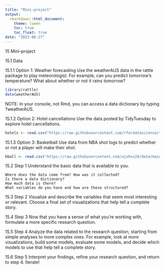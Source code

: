 ---
title: "Mini-project"
output:
  rmarkdown::html_document:
    theme: lumen
    toc: true
    toc_float: true
date: "2023-08-27"
---
15 Mini-project

15.1 Data

15.1.1 Option 1: Weather forecasting
Use the weatherAUS data in the rattle package to play meteorologist. For example, can you predict tomorrow’s temperature? What about whether or not it rains tomorrow?
```{r}
library(rattle)
data(weatherAUS)
```
NOTE: In your console, not Rmd, you can access a data dictionary by typing ?weatherAUS.

15.1.2 Option 2: Hotel cancellations
Use the data posted by TidyTuesday to explore hotel cancellations.
```{r}
hotels <- read.csv("https://raw.githubusercontent.com/rfordatascience/tidytuesday/master/data/2020/2020-02-11/hotels.csv")
```

15.1.3 Option 3: Basketball
Use data from NBA shot logs to predict whether or not a player will make their shot.
```{r}
bball <- read.csv("https://raw.githubusercontent.com/ajohns24/data/main/shot_logs.csv")
```

15.2 Step 1
Understand the basic data that is available to you.

    Where does the data come from? How was it collected?
    Is there a data dictionary?
    How much data is there?
    What variables do you have and how are these structured?

15.3 Step 2
Visualize and describe the variables that seem most interesting or relevant. Choose a final set of visualizations that help tell a complete story.

15.4 Step 3
Now that you have a sense of what you’re working with, formulate a more specific research question.

15.5 Step 4
Analyze the data related to the research question, starting from simple analyses to more complex ones. For example, look at more visualizations, build some models, evaluate some models, and decide which models to use that help tell a complete story.

15.6 Step 5
Interpret your findings, refine your research question, and return to step 4. Iterate!